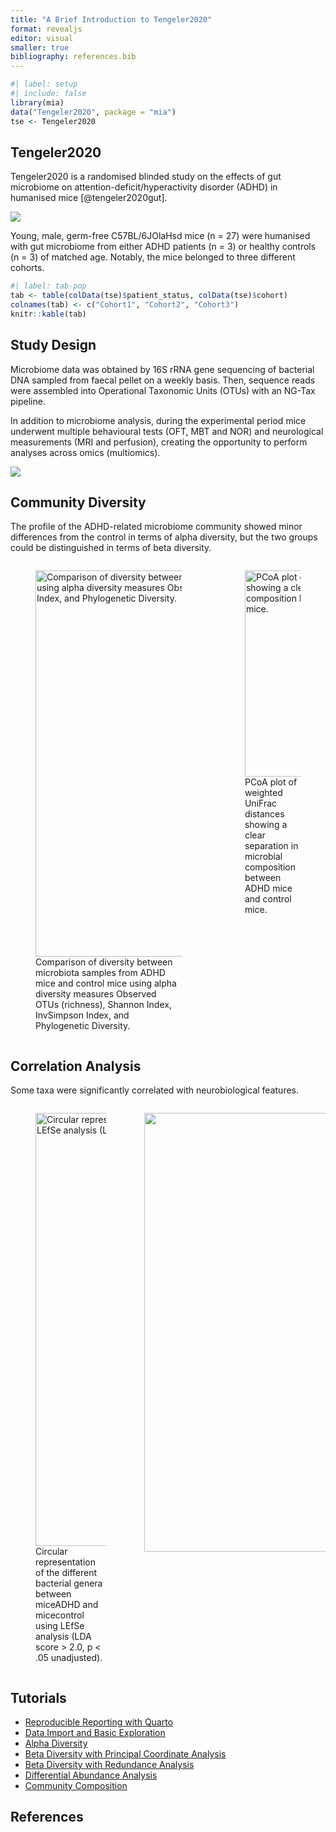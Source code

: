 ```yaml
---
title: "A Brief Introduction to Tengeler2020"
format: revealjs
editor: visual
smaller: true
bibliography: references.bib
---
```


```r
#| label: setup
#| include: false
library(mia)
data("Tengeler2020", package = "mia")
tse <- Tengeler2020
```

## Tengeler2020

Tengeler2020 is a randomised blinded study on the effects of gut microbiome on attention-deficit/hyperactivity disorder (ADHD) in humanised mice [@tengeler2020gut].

![](images/tengeler_paper.png){fig-align="center"}

Young, male, germ-free C57BL/6JOlaHsd mice (n = 27) were humanised with gut microbiome from either ADHD patients (n = 3) or healthy controls (n = 3) of matched age. Notably, the mice belonged to three different cohorts.

```r
#| label: tab-pop
tab <- table(colData(tse)$patient_status, colData(tse)$cohort)
colnames(tab) <- c("Cohort1", "Cohort2", "Cohort3")
knitr::kable(tab)
```

## Study Design

Microbiome data was obtained by 16S rRNA gene sequencing of bacterial DNA sampled from faecal pellet on a weekly basis. Then, sequence reads were assembled into Operational Taxonomic Units (OTUs) with an NG-Tax pipeline.

In addition to microbiome analysis, during the experimental period mice underwent multiple behavioural tests (OFT, MBT and NOR) and neurological measurements (MRI and perfusion), creating the opportunity to perform analyses across omics (multiomics).

![](images/tengeler_timeline.png)

## Community Diversity

The profile of the ADHD-related microbiome community showed minor differences from the control in terms of alpha diversity, but the two groups could be distinguished in terms of beta diversity.

::: columns
::: {.column width="65%"}
![Comparison of diversity between microbiota samples from ADHD mice and control mice using alpha diversity measures Observed OTUs (richness), Shannon Index, InvSimpson Index, and Phylogenetic Diversity.](images/tengeler_alpha.png){fig-align="center" width="618"}
:::

::: {.column width="35%"}
![PCoA plot of weighted UniFrac distances showing a clear separation in microbial composition between ADHD mice and control mice.](images/tengeler_beta.png){fig-align="center" width="330"}
:::
:::

## Correlation Analysis

Some taxa were significantly correlated with neurobiological features.

::: columns
::: {.column width="40%"}
![Circular representation of the different bacterial genera between miceADHD and micecontrol using LEfSe analysis (LDA score \> 2.0, p \< .05 unadjusted).](images/tengeler_phylotree.png){fig-align="center" width="693"}
:::

::: {.column width="60%"}
![](images/tengeler_cor.png){fig-align="center" width="702"}
:::
:::

## Tutorials

::: nonincremental
-   [Reproducible Reporting with Quarto](https://microbiome.github.io/outreach/tengeler_quarto.html)
-   [Data Import and Basic Exploration](https://microbiome.github.io/outreach/tengeler_basic_exploration.html)
-   [Alpha Diversity](https://microbiome.github.io/outreach/tengeler_alpha_diversity.html)
-   [Beta Diversity with Principal Coordinate Analysis](https://microbiome.github.io/outreach/tengeler_pcoa.html)
-   [Beta Diversity with Redundance Analysis](https://microbiome.github.io/outreach/tengeler_dbrda.html)
-   [Differential Abundance Analysis](https://microbiome.github.io/outreach/tengeler_differential_abundance.html)
-   [Community Composition](https://microbiome.github.io/outreach/tengeler_community_composition.html)
:::

## References
